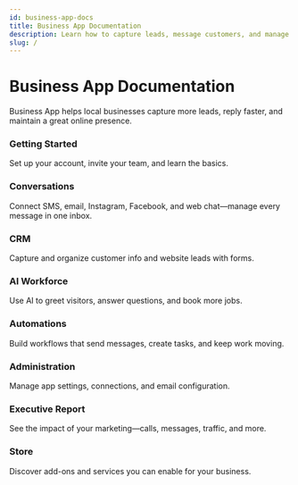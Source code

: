```yaml
---
id: business-app-docs
title: Business App Documentation
description: Learn how to capture leads, message customers, and manage your online presence with Business App.
slug: /
---
```



# Business App Documentation

Business App helps local businesses capture more leads, reply faster, and maintain a great online presence.

<div className="row">
  <div className="col col--4">
    <Link className="card-link" to="./getting_started_with_business_app">
      <div className="card">
        <div className="card__header">
          <h3>Getting Started</h3>
        </div>
        <div className="card__body">
          <p>Set up your account, invite your team, and learn the basics.</p>
        </div>
      </div>
    </Link>
  </div>

  <div className="col col--4">
    <Link className="card-link" to="./conversations/conversations_overview">
      <div className="card">
        <div className="card__header">
          <h3>Conversations</h3>
        </div>
        <div className="card__body">
          <p>Connect SMS, email, Instagram, Facebook, and web chat—manage every message in one inbox.</p>
        </div>
      </div>
    </Link>
  </div>

  <div className="col col--4">
    <Link className="card-link" to="./crm/index">
      <div className="card">
        <div className="card__header">
          <h3>CRM</h3>
        </div>
        <div className="card__body">
          <p>Capture and organize customer info and website leads with forms.</p>
        </div>
      </div>
    </Link>
  </div>

  <div className="col col--4">
    <Link className="card-link" to="./ai/ai-workforce/ai_workforce_overview">
      <div className="card">
        <div className="card__header">
          <h3>AI Workforce</h3>
        </div>
        <div className="card__body">
          <p>Use AI to greet visitors, answer questions, and book more jobs.</p>
        </div>
      </div>
    </Link>
  </div>

  <div className="col col--4">
    <Link className="card-link" to="./automations/index">
      <div className="card">
        <div className="card__header">
          <h3>Automations</h3>
        </div>
        <div className="card__body">
          <p>Build workflows that send messages, create tasks, and keep work moving.</p>
        </div>
      </div>
    </Link>
  </div>

  <div className="col col--4">
    <Link className="card-link" to="./administration/administration_overview">
      <div className="card">
        <div className="card__header">
          <h3>Administration</h3>
        </div>
        <div className="card__body">
          <p>Manage app settings, connections, and email configuration.</p>
        </div>
      </div>
    </Link>
  </div>

  <div className="col col--4">
    <Link className="card-link" to="./executivereport/executive_report_overview">
      <div className="card">
        <div className="card__header">
          <h3>Executive Report</h3>
        </div>
        <div className="card__body">
          <p>See the impact of your marketing—calls, messages, traffic, and more.</p>
        </div>
      </div>
    </Link>
  </div>

  <div className="col col--4">
    <Link className="card-link" to="./store/index">
      <div className="card">
        <div className="card__header">
          <h3>Store</h3>
        </div>
        <div className="card__body">
          <p>Discover add-ons and services you can enable for your business.</p>
        </div>
      </div>
    </Link>
  </div>
</div>


